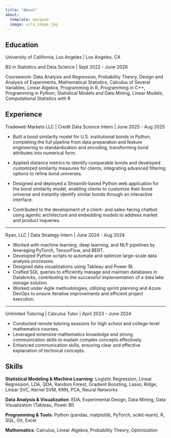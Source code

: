 ```yaml
---
title: "About"
about:
  template: marquee
  image: ucla_image.jpg
---
```


## Education

University of California, Los Angeles \| Los Angeles, CA

BS in Statistics and Data Science \| Sept 2022 - June 2026

Coursework: Data Analysis and Regression, Probability Theory, Design and Analysis of Experiments, Mathematical Statistics, Calculus of Several Variables, Linear Algebra, Programming in R, Programming in C++, Programming in Python, Statistical Models and Data Mining, Linear Models, Computational Statistics with R

## Experience

Tradeweb Markets LLC \| Credit Data Science Intern \| June 2025 - Aug 2025

-   Built a bond similarity model for U.S. institutional bonds in Python, completing the full pipeline from data preparation and feature engineering to standardization and encoding, transforming bond attributes into numerical form.

-   Applied distance metrics to identify comparable bonds and developed customized similarity measures for clients, integrating advanced filtering options to refine bond universes.

-   Designed and deployed a Streamlit-based Python web application for the bond similarity model, enabling clients to customize their bond universe and instantly identify similar bonds through an interactive interface.

-   Contributed to the development of a client- and sales-facing chatbot using agentic architecture and embedding models to address market and product inqueries.

------------------------------------------------------------------------

Ryan, LLC \| Data Strategy Intern \| June 2024 - Aug 2024

-   Worked with machine learning, deep learning, and NLP pipelines by leveraging PyTorch, TensorFlow, and BERT.
-   Developed Python scripts to automate and optimize large-scale data analysis processes.
-   Designed data visualizations using Tableau and Power BI.
-   Crafted SQL queries to efficiently manage and maintain databases in Databricks, contributing to the successful implementation of a data lake storage solution.
-   Worked under Agile methodologies, utilizing sprint planning and Azure DevOps to ensure iterative improvements and efficient project execution.

------------------------------------------------------------------------

Unlimited Tutoring \| Calculus Tutor \| April 2023 - June 2024

-   Conducted remote tutoring sessions for high school and college-level mathematics courses.
-   Leveraged extensive mathematics knowledge and strong communication skills to explain complex concepts effectively.
-   Enhanced communication skills, ensuring clear and effective explanation of technical concepts.

## Skills

<b>Statistical Modeling & Machine Learning</b>: Logistic Regression, Linear Regression, LDA, QDA, Random Forest, Gradient Boosting, Lasso, Ridge, Linear SVC, Kernel SVM, KNN, PCA, Neural Networks

<strong>Data Analysis & Visualization</strong>: EDA, Experimental Design, Data Mining, Data Visualization (Tableau, Power BI)

<strong>Programming & Tools</strong>: Python (pandas, matplotlib, PyTorch, scikit-learn), R, SQL, Git, Excel

<strong>Mathematics</strong>: Calculus, Linear Algebra, Probability Theory, Optimization
